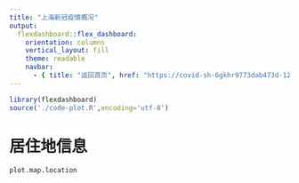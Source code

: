 ```yaml
---
title: "上海新冠疫情概况"
output: 
  flexdashboard::flex_dashboard:
    orientation: columns
    vertical_layout: fill
    theme: readable
    navbar:
      - { title: "返回首页", href: "https://covid-sh-6gkhr9773dab473d-1257749604.ap-shanghai.app.tcloudbase.com/", align: right }
---
```


```r
library(flexdashboard)
source('./code-plot.R',encoding='utf-8')
```


# 居住地信息

```r
plot.map.location
```


